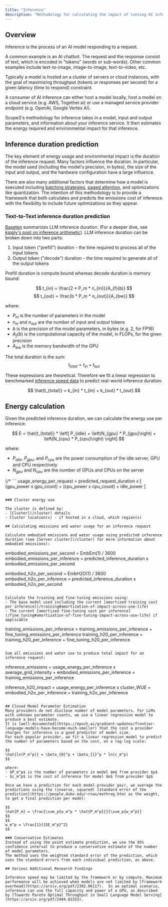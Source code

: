 ```yaml
---
title: "Inference"
description: "Methodology for calculating the impact of running AI inference"
---
```


## Overview

Inference is the process of an AI model responding to a request. 

A common example is an AI chatbot. The request and the response consist of text, which is encoded in "tokens" (words or sub-words). Other common examples include text-to-image, image-to-image, text-to-video, etc.

Typically a model is hosted on a cluster of servers or cloud instances, with the goal of maximizing throughput (tokens or responses per second) for a given latency (time to respond) constraint.

A consumer of AI inference can either host a model locally, host a model on a cloud service (e.g. AWS, Together.ai) or use a managed service provider endpoint (e.g. OpenAI, Google Vertex AI).

Scope3's methodology for inference takes in a model, input and output parameters, and information about your inference service. It then estimates the energy required and environmental impact for that inference.

## Inference duration prediction

The key element of energy usage and environmental impact is the duration of the inference request. Many factors influence the duration. 
In particular, the model used (including the model's precision, in bytes), the size of the input and output, and the hardware configuration have a large influence.

There are also many additional factors that determine how a model is executed including [batching strategies](https://www.anyscale.com/blog/continuous-batching-llm-inference#continuous-batching), 
[paged attention](https://blog.vllm.ai/2023/06/20/vllm.html), and optimizations like quantization. 
The intention of this methodology is to provide a framework that both calculates and predicts the emissions cost of inference with the flexibility to include future optimizations as they appear.

### Text-to-Text inference duration prediction

[Baseten](https://www.baseten.co/blog/llm-transformer-inference-guide/) summarizes LLM inference duration. 
(For a deeper dive, see [kipply's post on inference arithmetic](https://kipp.ly/transformer-inference-arithmetic/)).
LLM inference duration can be broken down into two parts:

1. Input token ("prefill") duration - the time required to process all of the input tokens
2. Output token ("decode") duration - the time required to generate all of the output tokens

Prefill duration is compute bound whereas decode duration is memory bound:

$$
t_{in} = \frac{2 * P_m * n_{in}}{A_{f}(b)}
$$
$$
t_{out} = \frac{b * P_m * n_{out}}{A_{bw}}
$$

where: 
- $P_m$ is the number of parameters in the model
- $n_{in}$ and $n_{out}$ are the number of input and output tokens
- $b$ is the precision of the model parameters, in bytes (e.g. 2, for FP16)
- $A_{f}(b)$ is the computational capacity of the model, in FLOPs, for the given precision
- $A_{bw}$ is the memory bandwidth of the GPU

The total duration is the sum:
$$
t_{total} = t_{in} + t_{out}
$$

These expressions are theoretical. Therefore we fit a linear regression to benchmarked [inference speed data](https://github.com/NVIDIA/TensorRT-LLM/blob/main/docs/source/performance/perf-overview.md) 
to predict real-world inference duration:

$$
\hat{t_{total}} = k_{in} * t_{in} + k_{out} * t_{out}
$$

## Energy calculation

Given the predicted inference duration, we can calculate the energy use per inference:

$$
E = \hat{t_{total}} * \left[ P_{idle} + \left(N_{gpu} * P_{gpu}\right) + \left(N_{cpu} * P_{cpu}\right) \right]
$$

where:
- $P_{idle}$, $P_{gpu}$, and $P_{cpu}$ are the power consumption of the idle server, GPU and CPU respectively
- $N_{gpu}$ and $N_{cpu}$ are the number of GPUs and CPUs on the server

{/* ```
usage_energy_per_request = predicted_request_duration x 
                                [ (gpu_power x gpu_count) 
                                  + (cpu_power x cpu_count) 
                                  + idle_power ]
``` */}

### Cluster energy use

The cluster is defined by:
- [Cluster](/cluster) details
- Cluster location(s) - if hosted in a cloud, which region(s)

## Calculating emissions and water usage for an inference request

Calculate embodied emissions and water usage using predicted inference duration (see [Server cluster](/cluster) for more information about embodied emissions):
```
embodied_emissions_per_second = EmbEm(1) / 3600
embodied_emissions_per_inference = predicted_inference_duration x embodied_emissions_per_second

embodied_h2o_per_second = EmbH2O(1) / 3600
embodied_h2o_per_inference = predicted_inference_duration x embodied_h2o_per_second
```

Calculate the training and fine-tuning emissions using:
- The base model used including the current [amortized training cost per inference](/training#amortization-of-impact-across-use-life)
- The current [amortized fine-tuning cost per inference](/fine_tuning#amortization-of-fine-tuning-impact-across-use-life) if applicable
```
training_emissions_per_inference = training_emissions_per_inference + fine_tuning_emissions_per_inference
training_h20_per_inference = training_h20_per_inference + fine_tuning_h20_per_inference
```

Sum all emissions and water use to produce total impact for an inference request:

```
inference_emissions = usage_energy_per_inference x average_grid_intensity +
                    embodied_emissions_per_inference +
                    training_emissions_per_inference

inference_h20_impact = usage_energy_per_inference x cluster_WUE +
                    embodied_h2o_per_inference +
                    training_h2o_per_inference
```

## Closed Model Parameter Estimation
Many providers do not disclose number of model parameters. For LLMs with unknown parameter counts, we use a linear regression model to produce a best estimate. 
It is [well-documented](https://epoch.ai/gradient-updates/frontier-language-models-have-become-much-smaller) that the cost a provider charges for inference is a good predictor of model size. 
For each popular provider, we fit a linear regression model to predict the number of parameters based on the cost, on a log-log scale:

$$
\hat{ln(P_m^p)} = \beta_{0}^p + \beta_{1}^p * ln(c_m^p)
$$

where: 
- $P_m^p$ is the number of parameters in model $m$ from provider $p$
- $c_m^p$ is the cost of inference for model $m$ from provider $p$

Once we have a prediction for each model-provider pair, we average the predictions using the (inverse, squared) [standard error of the prediction](https://people.duke.edu/~rnau/mathreg.htm) as the weight, to get a final prediction per model:

$$
\hat{P_m} = \frac{\sum_p{w_m^p * \hat{P_m^p}}}{\sum_p{w_m^p}}
$$
$$
w_m^p = \frac{1}{{SE_m^p}^2}
$$

### Conservative Estimates
Instead of using the point estimate prediction, we use the 95% confidence interval to produce a conservative estimate of the number of model parameters. 
The method uses the weighted standard error of the prediction, which uses the standard errors from each individual prediction, as above.

## Various Additional Research Findings

Inference speed may be limited by the framework or by compute. Maximum performance will be achieved when models are not limited by [framework overhead](https://arxiv.org/pdf/2302.06117).  In an optimal scenario, inference can use the full capacity and power of a GPU, as described by [Towards Pareto Optimal Throughput in Small Language Model Serving](https://arxiv.org/pdf/2404.03353). 

